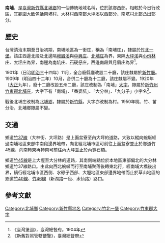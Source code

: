 {{noteTA　
|1 = zh-cn:庄; zh-hk:庄; zh-tw:庄;
}}
'''南埔'''，是[[臺灣|臺灣]][[新竹縣|新竹縣]][[北埔鄉|北埔鄉]]的一個傳統地域名稱，位於該鄉西部。相較於今日行政區，其範圍大致包括南埔村、大林村西南部大坪溪以西部分、南坑村北部凸出部分。

==歷史==
台灣清治末期至日治初期，南埔地區為一街庄，稱為「南埔庄」，隸屬於[[竹北一堡|竹北一堡]]。該庄西邊北段及北邊隔[[峨眉溪|峨眉溪]]與[[中興_(新竹縣)|中興庄]]、[[北埔_(新竹縣大字)|北埔庄]]為界，東隔[[大坪溪|大坪溪]]與[[小份林庄|小份林庄]]、[[大坪_(新竹縣北埔鄉)|大坪庄]]為界，南邊為[[南坑庄|南坑庄]]、[[石硬仔庄|石硬仔庄]]，西邊南段與[[峨眉_(大字)|月眉庄]]為界<ref>《臺灣堡圖》，臺灣總督府，1904年</ref>。

1901年（日治[[明治|明治]]三十四年）11月，全台廢縣廳改設二十廳，該庄隸屬於[[新竹廳|新竹廳]]。1909年（明治四十二年）10月，合併二十廳為十二廳，該庄隸屬不變。1920年（[[大正|大正]]九年），廢十二廳改設五州二廳，該庄改制為「南埔」[[大字|大字]]，隸屬於[[新竹州|新竹州]][[竹東郡|竹東郡]][[北埔庄|北埔庄]]，大字下有「南埔」、「番婆坑」、「大分林」、「九分子」小字名<ref>《新舊對照管轄便覽》，臺灣總督府</ref>。

戰後北埔庄改制為[[北埔鄉|北埔鄉]]，隸屬於[[新竹縣|新竹縣]]，大字亦改制為村。1950年桃、竹、苗分治，北埔鄉隸屬不變。

==交通==
鄉道[[竹37線|竹37線]]（大林街、大坪路）是上面盆寮至內大坪的道路，大致以縱向蜿蜒經過南埔地區東部中南段邊界地帶，向北經北埔市區可前往上面盆寮並止於鄉道竹45線，向南轉東再轉南可前往內大坪並止於內豐石橋。

鄉道[[竹45線|竹45線]]是上大壢至大分林的道路，其南側端點位於本地區東部偏北的大分林鄉道竹37線路口。由此向西北蜿蜒而行至南埔聚落後轉東北行，經南埔大橋後出界，續行經北埔市區西側、水磜子西部、大壢地區東部邊界地帶而止於草山地區的鄉道[[竹40線|竹40線]]、[[竹46線|竹46線]]（新湖路一段、水仙路）路口。

==參考文獻==
{{reflist}}

{{竹東郡}}

[[Category:北埔鄉|Category:北埔鄉]]
[[Category:新竹縣地名|Category:新竹縣地名]]
[[Category:竹北一堡|Category:竹北一堡]]
[[Category:竹東郡大字|Category:竹東郡大字]]